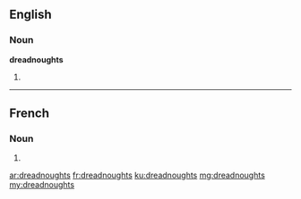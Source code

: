 ==English==

===Noun===
'''dreadnoughts'''

# {{plural of|dreadnought}}

----

==French==

===Noun===
{{head|fr|g=m-p}} {{p}}

# {{plural of|dreadnought|lang=fr}}

[[ar:dreadnoughts]]
[[fr:dreadnoughts]]
[[ku:dreadnoughts]]
[[mg:dreadnoughts]]
[[my:dreadnoughts]]